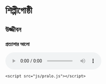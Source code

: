 # শিল্পীগোষ্ঠী {#group} 

## উজ্জীবন 

### প্রত্যাশার আলো 

<audio id="audio" controls autoplay>
  <source src="" />
    </audio>
    
    <script src="js/pralo.js"></script>